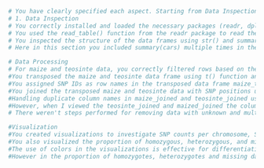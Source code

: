 ```r
# You have clearly specified each aspect. Starting from Data Inspection
# 1. Data Inspection
# You correctly installed and loaded the necessary packages (readr, dplyr, tidyverse, tidyr, ggplot2) for data handling, manipulation, and visualization.
# You used the read_table() function from the readr package to read the two data files (fang_et_al_genotypes.txt and snp_position.txt) into data frames (genotypes and snp_positions).
# You inspected the structure of the data frames using str() and summary() functions and printed the dimensions of the data frames using dim() and the column names using colnames()
# Here in this section you included summary(cars) multiple times in the code, which seems unnecessary and may be a leftover from a template or example code. You can remove these lines as they don't contribute to the data inspection process and seem to be remnants of template or example code.
```

```r
# Data Processing
# For maize and teosinte data, you correctly filtered rows based on the specified groups ("ZMMIL", "ZMMLR", "ZMMMR") ("ZMPBA", "ZMPIL", "ZMPJA") and a new data frame maize and teosinte.
#You transposed the maize and teosinte data frame using t() function and then converted it back to a data frame using as.data.frame(). 
#You assigned SNP IDs as row names in the transposed data frame maize_transposed and teosinte_transposed, which can be useful for indexing later.
#You joined the transposed maize and teosinte data with SNP positions using merge() based on the "SNP_ID" column.
#Handling duplicate column names in maize_joined and teosinte_joined using make.names() to ensure unique column names is a good practice to avoid potential issues during data manipulation.
#However, when I viewed the teosinte_joined and maized_joined the column names were confusing. It was named as ("TA217","TAMex0091.1"). It would be great if it was actual ZMPBA, ZMPBA.1, ZMPBA.2..)
# There weren't steps performed for removing data with unknown and multiple chromosomes which would help ensure that the data used for further analysis is consistent and reliable. And also for removing data with multiple Position
```

```r
#Visualization
#You created visualizations to investigate SNP counts per chromosome, SNP distribution across chromosomes, and a comparison of SNP distribution between maize and teosinte individuals.
#You also visualized the proportion of homozygous, heterozygous, and missing data by sample and by group using bar charts.
#The use of colors in the visualizations is effective for differentiating between categories or groups. However, it would be great to include a legend where necessary, particularly in plots where multiple colors represent different data elements (e.g., SNP alleles or chromosome groups) especially in SNPs_number_maize and teosinte plots.
#However in the proportion of homozygotes, heterozygotes and missing data visualization plot the names in the x-axis seems overlapping and were difficult to understand.
```

